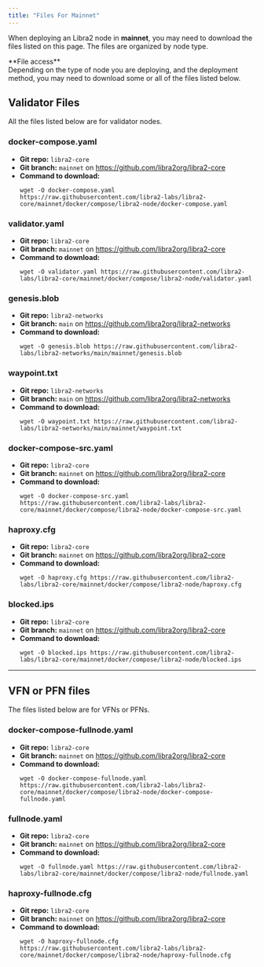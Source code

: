 ```yaml
---
title: "Files For Mainnet"
---
```



When deploying an Libra2 node in **mainnet**, you may need to download the files listed on this page. The files are
organized by node type.

<Aside type="note">
  **File access**<br />
  Depending on the type of node you are deploying, and the deployment method, you may need to download some
  or all of the files listed below.
</Aside>

## Validator Files

All the files listed below are for validator nodes.

### docker-compose.yaml

- **Git repo:** `libra2-core`
- **Git branch:** `mainnet` on https://github.com/libra2org/libra2-core
- **Command to download:**
  ```shellscript filename="Terminal"
  wget -O docker-compose.yaml https://raw.githubusercontent.com/libra2-labs/libra2-core/mainnet/docker/compose/libra2-node/docker-compose.yaml
  ```

### validator.yaml

- **Git repo:** `libra2-core`
- **Git branch:** `mainnet` on https://github.com/libra2org/libra2-core
- **Command to download:**
  ```shellscript filename="Terminal"
  wget -O validator.yaml https://raw.githubusercontent.com/libra2-labs/libra2-core/mainnet/docker/compose/libra2-node/validator.yaml
  ```

### genesis.blob

- **Git repo:** `libra2-networks`
- **Git branch:** `main` on https://github.com/libra2org/libra2-networks
- **Command to download:**
  ```shellscript filename="Terminal"
  wget -O genesis.blob https://raw.githubusercontent.com/libra2-labs/libra2-networks/main/mainnet/genesis.blob
  ```

### waypoint.txt

- **Git repo:** `libra2-networks`
- **Git branch:** `main` on https://github.com/libra2org/libra2-networks
- **Command to download:**
  ```shellscript filename="Terminal"
  wget -O waypoint.txt https://raw.githubusercontent.com/libra2-labs/libra2-networks/main/mainnet/waypoint.txt
  ```

### docker-compose-src.yaml

- **Git repo:** `libra2-core`
- **Git branch:** `mainnet` on https://github.com/libra2org/libra2-core
- **Command to download:**
  ```shellscript filename="Terminal"
  wget -O docker-compose-src.yaml https://raw.githubusercontent.com/libra2-labs/libra2-core/mainnet/docker/compose/libra2-node/docker-compose-src.yaml
  ```

### haproxy.cfg

- **Git repo:** `libra2-core`
- **Git branch:** `mainnet` on https://github.com/libra2org/libra2-core
- **Command to download:**
  ```shellscript filename="Terminal"
  wget -O haproxy.cfg https://raw.githubusercontent.com/libra2-labs/libra2-core/mainnet/docker/compose/libra2-node/haproxy.cfg
  ```

### blocked.ips

- **Git repo:** `libra2-core`
- **Git branch:** `mainnet` on https://github.com/libra2org/libra2-core
- **Command to download:**
  ```shellscript filename="Terminal"
  wget -O blocked.ips https://raw.githubusercontent.com/libra2-labs/libra2-core/mainnet/docker/compose/libra2-node/blocked.ips
  ```

***

## VFN or PFN files

The files listed below are for VFNs or PFNs.

### docker-compose-fullnode.yaml

- **Git repo:** `libra2-core`
- **Git branch:** `mainnet` on https://github.com/libra2org/libra2-core
- **Command to download:**
  ```shellscript filename="Terminal"
  wget -O docker-compose-fullnode.yaml https://raw.githubusercontent.com/libra2-labs/libra2-core/mainnet/docker/compose/libra2-node/docker-compose-fullnode.yaml
  ```

### fullnode.yaml

- **Git repo:** `libra2-core`
- **Git branch:** `mainnet` on https://github.com/libra2org/libra2-core
- **Command to download:**
  ```shellscript filename="Terminal"
  wget -O fullnode.yaml https://raw.githubusercontent.com/libra2-labs/libra2-core/mainnet/docker/compose/libra2-node/fullnode.yaml
  ```

### haproxy-fullnode.cfg

- **Git repo:** `libra2-core`
- **Git branch:** `mainnet` on https://github.com/libra2org/libra2-core
- **Command to download:**
  ```shellscript filename="Terminal"
  wget -O haproxy-fullnode.cfg https://raw.githubusercontent.com/libra2-labs/libra2-core/mainnet/docker/compose/libra2-node/haproxy-fullnode.cfg
  ```
